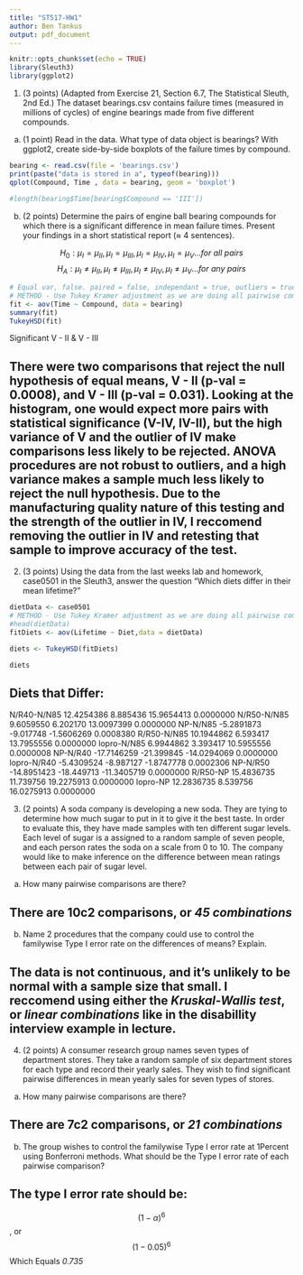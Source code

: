 ```yaml
---
title: "ST517-HW1"
author: Ben Tankus
output: pdf_document
---
```


```r
knitr::opts_chunk$set(echo = TRUE)
library(Sleuth3)
library(ggplot2)

```


1. (3 points) (Adapted from Exercise 21, Section 6.7, The Statistical Sleuth, 2nd Ed.) The dataset
bearings.csv contains failure times (measured in millions of cycles) of engine bearings made from five
different compounds.

(a) (1 point) Read in the data. What type of data object is bearings? With ggplot2, create side-by-side boxplots of the failure times by compound.

```r
bearing <- read.csv(file = 'bearings.csv')
print(paste("data is stored in a", typeof(bearing)))
qplot(Compound, Time , data = bearing, geom = 'boxplot')

#length(bearing$Time[bearing$Compound == 'III'])


```

(b) (2 points) Determine the pairs of engine ball bearing compounds for which there is a significant
difference in mean failure times. Present your findings in a short statistical report (≈ 4 sentences).

$$H_0: \mu_{I} = \mu_{II},  \mu_{I} = \mu_{III}, \mu_{I} = \mu_{IV}, \mu_{I} = \mu_{V} ... for \ all \ pairs $$
$$H_A: \mu_{I} \neq \mu_{II},  \mu_{I} \neq \mu_{III}, \mu_{I} \neq \mu_{IV}, \mu_{I} \neq \mu_{V} ... for \ any \ pairs $$


```r
# Equal var, false. paired = false, independant = true, outliers = true, equal N = True
# METHOD - Use Tukey Kramer adjustment as we are doing all pairwise comparisons
fit <- aov(Time ~ Compound, data = bearing)
summary(fit)
TukeyHSD(fit)

```
Significant V - II & V - III

## There were two comparisons that reject the null hypothesis of equal means, V - II (p-val = 0.0008), and V - III (p-val = 0.031). Looking at the histogram, one would expect more pairs with statistical significance (V-IV, IV-II), but the high variance of V and the outlier of IV make comparisons less likely to be rejected. ANOVA procedures are not robust to outliers, and a high variance makes a sample much less likely to reject the null hypothesis. Due to the manufacturing quality nature of this testing and the strength of the outlier in IV, I reccomend removing the outlier in IV and retesting that sample to improve accuracy of the test.

2. (3 points) Using the data from the last weeks lab and homework, case0501 in the Sleuth3, answer the
question “Which diets differ in their mean lifetime?”

```r
dietData <- case0501
# METHOD - Use Tukey Kramer adjustment as we are doing all pairwise comparisons
#head(dietData)
fitDiets <- aov(Lifetime ~ Diet,data = dietData)

diets <- TukeyHSD(fitDiets)

diets
```

## Diets that Differ:
 N/R40-N/N85   12.4254386   8.885436  15.9654413 0.0000000
 N/R50-N/N85   9.6059550   6.202170  13.0097399 0.0000000
 NP-N/N85     -5.2891873  -9.017748  -1.5606269 0.0008380
 R/R50-N/N85  10.1944862   6.593417  13.7955556 0.0000000
 lopro-N/N85   6.9944862   3.393417  10.5955556 0.0000008
 NP-N/R40    -17.7146259 -21.399845 -14.0294069 0.0000000
 lopro-N/R40  -5.4309524  -8.987127  -1.8747778 0.0002306
 NP-N/R50    -14.8951423 -18.449713 -11.3405719 0.0000000
 R/R50-NP     15.4836735  11.739756  19.2275913 0.0000000
 lopro-NP     12.2836735   8.539756  16.0275913 0.0000000


3. (2 points) A soda company is developing a new soda. They are tying to determine how much sugar to
put in it to give it the best taste. In order to evaluate this, they have made samples with ten different
sugar levels. Each level of sugar is a assigned to a random sample of seven people, and each person rates
the soda on a scale from 0 to 10. The company would like to make inference on the difference between
mean ratings between each pair of sugar level.

(a) How many pairwise comparisons are there?

## There are 10c2 comparisons, or *45 combinations*

(b) Name 2 procedures that the company could use to control the familywise Type I error rate on the
differences of means? Explain.

## The data is not continuous, and it's unlikely to be normal with a sample size that small. I reccomend using either the *Kruskal-Wallis test*, or *linear combinations* like in the disabillity interview example in lecture.


4. (2 points) A consumer research group names seven types of department stores. They take a random
sample of six department stores for each type and record their yearly sales. They wish to find significant
pairwise differences in mean yearly sales for seven types of stores.

(a) How many pairwise comparisons are there?

## There are 7c2 comparisons, or *21 combinations*

(b) The group wishes to control the familywise Type I error rate at 1Percent using Bonferroni methods.
What should be the Type I error rate of each pairwise comparison?

## The type I error rate should be:
$$(1-\alpha)^6$$ , or $$ (1-0.05)^6 $$ 
Which Equals *0.735*
